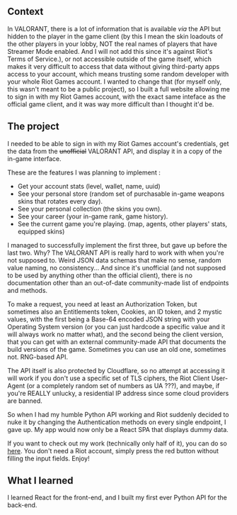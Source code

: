 ## Context

In VALORANT, there is a lot of information that is available _via_ the API but hidden to the player in the game client (by this I mean the skin loadouts of the other players in your lobby, NOT the real names of players that have Streamer Mode enabled. And I will not add this since it's against Riot's Terms of Service.), or not accessible outside of the game itself, which makes it very difficult to access that data without giving third-party apps access to your account, which means trusting some random developer with your whole Riot Games account. I wanted to change that (for myself only, this wasn't meant to be a public project), so I built a full website allowing me to sign in with my Riot Games account, with the exact same inteface as the official game client, and it was way more difficult than I thought it'd be.

## The project

I needed to be able to sign in with my Riot Games account's credentials, get the data from the ~~unofficial~~ VALORANT API, and display it in a copy of the in-game interface.

These are the features I was planning to implement :

- Get your account stats (level, wallet, name, uuid)
- See your personal store (random set of purchasable in-game weapons skins that rotates every day).
- See your personal collection (the skins you own).
- See your career (your in-game rank, game history).
- See the current game you're playing. (map, agents, other players' stats, equipped skins)

I managed to successfully implement the first three, but gave up before the last two. Why? The VALORANT API is really hard to work with when you're not supposed to. Weird JSON data schemas that make no sense, random value naming, no consistency... And since it's unofficial (and not supposed to be used by anything other than the official client), there is no documentation other than an out-of-date community-made list of endpoints and methods.

To make a request, you need at least an Authorization Token, but sometimes also an Entitlements token, Cookies, an ID token, and 2 mystic values, with the first being a Base-64 encoded JSON string with your Operating System version (or you can just hardcode a specific value and it will always work no matter what), and the second being the client version, that you can get with an external community-made API that documents the build versions of the game. Sometimes you can use an old one, sometimes not. RNG-based API.

The API itself is also protected by Cloudflare, so no attempt at accessing it will work if you don't use a specific set of TLS ciphers, the Riot Client User-Agent (or a completely random set of numbers as UA ???), and maybe, if you're REALLY unlucky, a residential IP address since some cloud providers are banned.

So when I had my humble Python API working and Riot suddenly decided to nuke it by changing the Authentication methods on every single endpoint, I gave up. My app would now only be a React SPA that displays dummy data.

If you want to check out my work (technically only half of it), you can do so [here](https://val.lyenx.com). You don't need a Riot account, simply press the red button without filling the input fields. Enjoy!

## What I learned

I learned React for the front-end, and I built my first ever Python API for the back-end.
